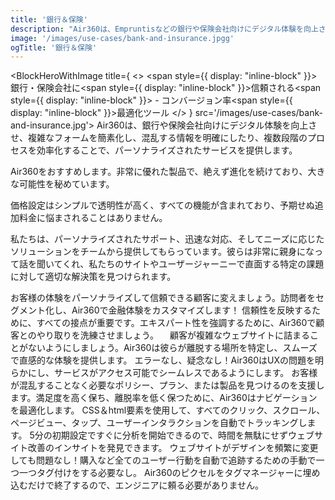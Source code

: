 ```yaml
---
title: '銀行＆保険'
description: "Air360は、Empruntisなどの銀行や保険会社向けにデジタル体験を向上させ、複雑なフォームを簡素化し、混乱する情報を明確にしたり、複数段階のプロセスを効率化することで、各ユーザーのニーズに合わせたスムーズなカスタマージャーニーを作り出します。"
image: '/images/use-cases/bank-and-insurance.jpgg'
ogTitle: '銀行＆保険'
---
```


<BlockHeroWithImage title={
    <>
      <span style={{ display: "inline-block" }}>銀行・保険会社に</span><span style={{ display: "inline-block" }}>信頼される</span><span style={{ display: "inline-block" }}> - コンバージョン率</span><span style={{ display: "inline-block" }}>最適化ツール</span>
    </>
  } src='/images/use-cases/bank-and-insurance.jpg'>
  Air360は、銀行や保険会社向けにデジタル体験を向上させ、複雑なフォームを簡素化し、混乱する情報を明確にしたり、複数段階のプロセスを効率化することで、パーソナライズされたサービスを提供します。
</BlockHeroWithImage>

<ShowcaseLogos>
  <Empruntis />
  <Immobilier />
</ShowcaseLogos>

<BlockTestimonial name='Empruntis' src='/logo-brand/empruntis.svg'>
Air360をおすすめします。非常に優れた製品で、絶えず進化を続けており、大きな可能性を秘めています。

価格設定はシンプルで透明性が高く、すべての機能が含まれており、予期せぬ追加料金に悩まされることはありません。

私たちは、パーソナライズされたサポート、迅速な対応、そしてニーズに応じたソリューションをチームから提供してもらっています。彼らは非常に親身になって話を聞いてくれ、私たちのサイトやユーザージャーニーで直面する特定の課題に対して適切な解決策を見つけられます。
</BlockTestimonial>

<SlideFeature title='Air360で銀行・保険会社の成長を加速'>
  <Slide title='コンバージョンにつながる体験を' src='/images/use-cases/slides/slide1.webp' shadow={false}>
    お客様の体験をパーソナライズして信頼できる顧客に変えましょう。訪問者をセグメント化し、Air360で金融体験をカスタマイズします！
  </Slide>
  <Slide title='各ページの最高のバージョンを' src='/images/use-cases/slides/slide2.webp' shadow={false}>
    信頼性を反映するために、すべての接点が重要です。エキスパート性を強調するために、Air360で顧客とのやり取りを洗練させましょう。
  </Slide>
  <Slide title='購入体験をシンプルに' src='/images/use-cases/slides/slide3.webp' shadow={false}>
   　顧客が複雑なウェブサイトに詰まることがないようにしましょう。Air360は彼らが離脱する場所を特定し、スムーズで直感的な体験を提供します。
  </Slide>
  <Slide title='サイトをスムーズに運営' src='/images/use-cases/slides/slide4.webp' shadow={false}>
    エラーなし、疑念なし！Air360はUXの問題を明らかにし、サービスがアクセス可能でシームレスであるようにします。
  </Slide>
  <Slide title='お客様の幸せを第一に' src='/images/use-cases/slides/slide5.webp' shadow={false}>
    お客様が混乱することなく必要なポリシー、プラン、または製品を見つけるのを支援します。満足度を高く保ち、離脱率を低く保つために、Air360はナビゲーションを最適化します。
  </Slide>
</SlideFeature>

<GalleryBlocks title='Air360の強み'>
  <Block title='自動トラッキング' icon='robot-astromech' color='orange'>
    CSS＆html要素を使用して、すべてのクリック、スクロール、ページビュー、タップ、ユーザーインタラクションを自動でトラッキングします。
  </Block>
  <Block title='すぐに分析を開始' icon='bolt' color='purple'>
    5分の初期設定ですぐに分析を開始できるので、時間を無駄にせずウェブサイト改善のインサイトを発見できます。
  </Block>
  <Block title='タグ不要' icon='tag' color='orange'>
    ウェブサイトがデザインを頻繁に変更しても問題なし！購入など全てのユーザー行動を自動で追跡するための手動で一つ一つタグ付けをする必要なし。
  </Block>
  <Block title='ノーコード' icon='code' color='purple'>
    Air360のピクセルをタグマネージャーに埋め込むだけで終了するので、エンジニアに頼る必要がありません。
  </Block>
</GalleryBlocks>

<BlockSection lp>
  <LaundryList items={['コンバージョンにつながる体験を', '各ページの最高のバージョンを', '購入体験をシンプルに', 'サイトをスムーズに運営', 'お客様の幸せを第一に']} />
</BlockSection>

<BlockFeature title='最高のユーザーエクスペリエンスを作成するために必要なすべて'>
  <Feature name='自動トラッキング' icon='robot-astromech' />
  <Feature name='カスタムデータ収集' icon='database' />
  <Feature name='ノーコードエラー検出' icon='message-exclamation' />
  <Feature name='高度なセグメント' icon='square-kanban' />
  <Feature name='ファネル分析' icon='filter-circle-dollar' />
  <Feature name='ユーザージャーニー' icon='cart-shopping' />
  <Feature name='ページ上の分析' icon='user-magnifying-glass' />
  <Feature name='セッション再生' icon='clapperboard-play' />
</BlockFeature>

<BlockSection className='mb-15'>
  <IncreaseConversion />
</BlockSection>

